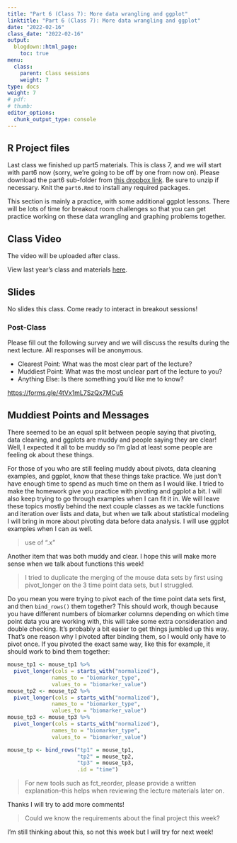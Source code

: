 ```yaml
---
title: "Part 6 (Class 7): More data wrangling and ggplot"
linktitle: "Part 6 (Class 7): More data wrangling and ggplot"
date: "2022-02-16"
class_date: "2022-02-16"
output:
  blogdown::html_page:
    toc: true
menu:
  class:
    parent: Class sessions
    weight: 7
type: docs
weight: 7
# pdf: 
# thumb: 
editor_options: 
  chunk_output_type: console
---
```




## R Project files

Last class we finished up part5 materials. This is class 7, and we will start with part6 now (sorry, we're going to be off by one from now on). Please download the part6 sub-folder from [this dropbox link](https://www.dropbox.com/sh/q4z72523kl84ywp/AAASb1YIFRpxzrjOeq1FVcXua?dl=0). Be sure to unzip if necessary. Knit the `part6.Rmd` to install any required packages.

This section is mainly a practice, with some additional ggplot lessons. There will be lots of time for breakout room challenges so that you can get practice working on these data wrangling and graphing problems together.


## Class Video

The video will be uploaded after class.

View last year's class and materials [here](https://sph-r-programming.netlify.app/class/07-class/).

<!-- <iframe width="560" height="315" src="https://www.youtube.com/embed/yCPcijCj15c" frameborder="0" allow="accelerometer; autoplay; clipboard-write; encrypted-media; gyroscope; picture-in-picture" allowfullscreen></iframe> -->

## Slides

No slides this class. Come ready to interact in breakout sessions!

<!-- Open the class introduction slides in a separate window: <a href="https://sph-r-programming-2022.netlify.app/slides/01-introduction_slides#1" target="_blank">https://sph-r-programming-2022.netlify.app/01-introduction_slides#1</a> -->

<!-- ```{r echo=FALSE} -->
<!-- knitr::include_url('https://sph-r-programming-2022.netlify.com/slides/01-introduction_slides#1') -->
<!-- ``` -->

### Post-Class

Please fill out the following survey and we will discuss the results during the next lecture. All responses will be anonymous.

- Clearest Point: What was the most clear part of the lecture?
- Muddiest Point: What was the most unclear part of the lecture to you?
- Anything Else: Is there something you'd like me to know?

<https://forms.gle/4tVx1mL7SzQx7MCu5>


## Muddiest Points and Messages

There seemed to be an equal split between people saying that pivoting, data cleaning, and ggplots are muddy and people saying they are clear! Well, I expected it all to be muddy so I'm glad at least some people are feeling ok about these things.

For those of you who are still feeling muddy about pivots, data cleaning examples, and ggplot, know that these things take practice. We just don't have enough time to spend as much time on them as I would like. I tried to make the homework give you practice with pivoting and ggplot a bit. I will also keep trying to go through examples when I can fit it in. We will leave these topics mostly behind the next couple classes as we tackle functions and iteration over lists and data, but when we talk about statistical modeling I will bring in more about pivoting data before data analysis. I will use ggplot examples when I can as well.

> use of ".x"

Another item that was both muddy and clear. I hope this will make more sense when we talk about functions this week!

> I tried to duplicate the merging of the mouse data sets by first using pivot_longer on the 3 time point data sets, but I struggled.

Do you mean you were trying to pivot each of the time point data sets first, and then `bind_rows()` them together? This should work, though because you have different numbers of biomarker columns depending on which time point data you are working with, this will take some extra consideration and double checking. It's probably a bit easier to get things jumbled up this way. That's one reason why I pivoted after binding them, so I would only have to pivot once. If you pivoted the exact same way, like this for example, it should work to bind them together:

```r
mouse_tp1 <- mouse_tp1 %>%
  pivot_longer(cols = starts_with("normalized"),
              names_to = "biomarker_type",
              values_to = "biomarker_value")
mouse_tp2 <- mouse_tp2 %>%
  pivot_longer(cols = starts_with("normalized"),
              names_to = "biomarker_type",
              values_to = "biomarker_value")
mouse_tp3 <- mouse_tp3 %>%
  pivot_longer(cols = starts_with("normalized"),
              names_to = "biomarker_type",
              values_to = "biomarker_value")

mouse_tp <- bind_rows("tp1" = mouse_tp1, 
                      "tp2" = mouse_tp2,
                      "tp3" = mouse_tp3,
                      .id = "time")
```



> For new tools such as fct_reorder, please provide a written explanation--this helps when reviewing the lecture materials later on.

Thanks I will try to add more comments!

> Could we know the requirements about the final project this week?

I'm still thinking about this, so not this week but I will try for next week!
